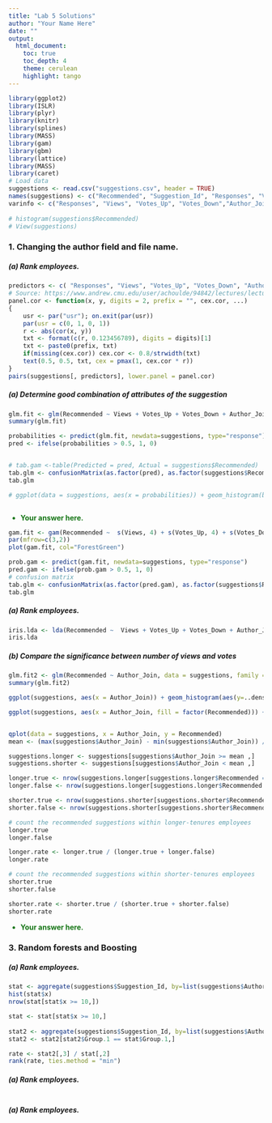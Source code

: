 ---
title: "Lab 5 Solutions"
author: "Your Name Here"
date: ""
output:
  html_document:
    toc: true
    toc_depth: 4
    theme: cerulean
    highlight: tango
---


```{r package_load}
library(ggplot2) 
library(ISLR) 
library(plyr)
library(knitr)   
library(splines)
library(MASS)  
library(gam)
library(gbm) 
library(lattice)
library(MASS)
library(caret)
# Load data
suggestions <- read.csv("suggestions.csv", header = TRUE)
names(suggestions) <- c("Recommended", "Suggestion_Id", "Responses", "Views", "Votes_Up", "Votes_Down", "Author_Id", "Author_Join", "Author_TotalPosts", "Author_PostsPerDay")
varinfo <- c("Responses", "Views", "Votes_Up", "Votes_Down","Author_Join", "Author_PostsPerDay")
  
# histogram(suggestions$Recommended)
# View(suggestions)
```


### 1. Changing the author field and file name.


##### (a) Rank employees.  

```{r}
predictors <- c( "Responses", "Views", "Votes_Up", "Votes_Down", "Author_Join", "Author_TotalPosts", "Author_PostsPerDay")
# Source: https://www.andrew.cmu.edu/user/achoulde/94842/lectures/lecture08/lecture08-94842.html#collinearity-and-pairs-plots
panel.cor <- function(x, y, digits = 2, prefix = "", cex.cor, ...)
{
    usr <- par("usr"); on.exit(par(usr))
    par(usr = c(0, 1, 0, 1))
    r <- abs(cor(x, y))
    txt <- format(c(r, 0.123456789), digits = digits)[1]
    txt <- paste0(prefix, txt)
    if(missing(cex.cor)) cex.cor <- 0.8/strwidth(txt)
    text(0.5, 0.5, txt, cex = pmax(1, cex.cor * r))
}
pairs(suggestions[, predictors], lower.panel = panel.cor)
```


##### (a) Determine good combination of attributes of the suggestion
```{r}
glm.fit <- glm(Recommended ~ Views + Votes_Up + Votes_Down + Author_Join + Author_PostsPerDay, data = suggestions, family = "binomial")
summary(glm.fit)

probabilities <- predict(glm.fit, newdata=suggestions, type="response")
pred <- ifelse(probabilities > 0.5, 1, 0)


# tab.gam <-table(Predicted = pred, Actual = suggestions$Recommended)
tab.glm <- confusionMatrix(as.factor(pred), as.factor(suggestions$Recommended), positive =  "1")
tab.glm

# ggplot(data = suggestions, aes(x = probabilities)) + geom_histogram(bins = 30)



```

<font color="#157515">

- **Your answer here.**

</font>

```{r}
gam.fit <- gam(Recommended ~  s(Views, 4) + s(Votes_Up, 4) + s(Votes_Down, 4) + s(Author_Join, 4) + s(Author_PostsPerDay, 4), data = suggestions)
par(mfrow=c(3,2))
plot(gam.fit, col="ForestGreen")

prob.gam <- predict(gam.fit, newdata=suggestions, type="response")
pred.gam <- ifelse(prob.gam > 0.5, 1, 0)
# confusion matrix
tab.glm <- confusionMatrix(as.factor(pred.gam), as.factor(suggestions$Recommended), positive =  "1")
tab.glm

```

##### (a) Rank employees.  

```{r}
iris.lda <- lda(Recommended ~  Views + Votes_Up + Votes_Down + Author_Join + Author_PostsPerDay, data=suggestions)
iris.lda

```

##### (b) Compare the significance between number of views and votes
```{r}
glm.fit2 <- glm(Recommended ~ Author_Join, data = suggestions, family = "binomial")
summary(glm.fit2)

ggplot(suggestions, aes(x = Author_Join)) + geom_histogram(aes(y=..density..))

ggplot(suggestions, aes(x = Author_Join, fill = factor(Recommended))) + geom_bar() + labs(title="Age Breakdown  ")


qplot(data = suggestions, x = Author_Join, y = Recommended)
mean <- (max(suggestions$Author_Join) - min(suggestions$Author_Join)) / 2

suggestions.longer <- suggestions[suggestions$Author_Join >= mean ,]
suggestions.shorter <- suggestions[suggestions$Author_Join < mean ,]

longer.true <- nrow(suggestions.longer[suggestions.longer$Recommended == "1" ,])
longer.false <- nrow(suggestions.longer[suggestions.longer$Recommended == "0" ,])

shorter.true <- nrow(suggestions.shorter[suggestions.shorter$Recommended == "1" ,])
shorter.false <- nrow(suggestions.shorter[suggestions.shorter$Recommended == "0" ,])

# count the recommended suggestions within longer-tenures employees 
longer.true
longer.false

longer.rate <- longer.true / (longer.true + longer.false)
longer.rate

# count the recommended suggestions within shorter-tenures employees 
shorter.true
shorter.false

shorter.rate <- shorter.true / (shorter.true + shorter.false)
shorter.rate
```

<font color="#157515">

- **Your answer here.**

</font>



### 3. Random forests and Boosting

##### (a) Rank employees.  

```{r}
stat <- aggregate(suggestions$Suggestion_Id, by=list(suggestions$Author_Id),length)
hist(stat$x)
nrow(stat[stat$x >= 10,])

stat <- stat[stat$x >= 10,]
  
stat2 <- aggregate(suggestions$Suggestion_Id, by=list(suggestions$Author_Id, suggestions$Recommended),length)
stat2 <- stat2[stat2$Group.1 == stat$Group.1,]

rate <- stat2[,3] / stat[,2]
rank(rate, ties.method = "min")
```

##### (a) Rank employees.  

```{r}

```

##### (a) Rank employees.  

```{r}

```


